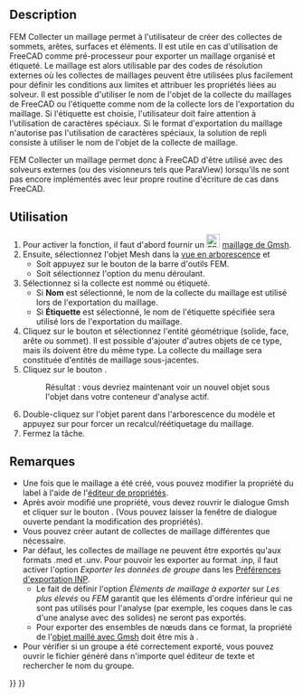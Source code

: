 <languages/>

{{Docnav/fr
|[[FEM_MeshRegion/fr|Mailler plus finement]]
|[[FEM_CreateElementsSet/fr|Effacer des éléments]]
|[[FEM_Workbench/fr|Atelier FEM]]
|IconL=FEM_MeshRegion.svg
|IconR=FEM_CreateElementsSet.svg
|IconC=Workbench_FEM.svg
}}

{{GuiCommand/fr
|Name=FEM MeshGroup
|Name/fr=FEM Collecter un maillage
|MenuLocation=Maillage → Collecter un maillage
|Workbenches=[[FEM_Workbench/fr|FEM]]
|SeeAlso=[[FEM_tutorial/fr|FEM Tutoriel]]
}}

==Description==

FEM Collecter un maillage permet à l'utilisateur de créer des collectes de sommets, arêtes, surfaces et éléments. Il est utile en cas d'utilisation de FreeCAD comme pré-processeur pour exporter un maillage organisé et étiqueté. Le maillage est alors utilisable par des codes de résolution externes où les collectes de maillages peuvent être utilisées plus facilement pour définir les conditions aux limites et attribuer les propriétés liées au solveur. Il est possible d'utiliser le nom de l'objet de la collecte du maillages de FreeCAD ou l'étiquette comme nom de la collecte lors de l'exportation du maillage. Si l'étiquette est choisie, l'utilisateur doit faire attention à l'utilisation de caractères spéciaux. Si le format d'exportation du maillage n'autorise pas l'utilisation de caractères spéciaux, la solution de repli consiste à utiliser le nom de l'objet de la collecte de maillage.

FEM Collecter un maillage permet donc à FreeCAD d'être utilisé avec des solveurs externes (ou des visionneurs tels que ParaView) lorsqu'ils ne sont pas encore implémentés avec leur propre routine d'écriture de cas dans FreeCAD.

<span id="Usage"></span>
==Utilisation==

<div class="mw-translate-fuzzy">
# Pour activer la fonction, il faut d'abord fournir un [[Image:FEM_MeshGmshFromShape.svg|24px]] [[FEM_MeshGmshFromShape/fr|maillage de Gmsh]].
# Ensuite, sélectionnez l'objet Mesh dans la [[Tree_view/fr|vue en arborescence]] et
#* Soit appuyez sur le bouton {{Button|[[Image:FEM_MeshGroup.svg|24px]] [[FEM_MeshGroup/fr|Collecter un maillage]]}} de la barre d'outils FEM.
#* Soit sélectionnez l'option {{MenuCommand|Maillage → [[Image:FEM_MeshGroup.svg|24px]] Collecter un maillage}} du menu déroulant.
# Sélectionnez si la collecte est nommé ou étiqueté.
#*Si '''Nom''' est sélectionné, le nom de la collecte du maillage est utilisé lors de l'exportation du maillage.
#*Si '''Étiquette''' est sélectionné, le nom de l'étiquette spécifiée sera utilisé lors de l'exportation du maillage.
# Cliquez sur le bouton {{Button|Ajouter}} et sélectionnez l'entité géométrique (solide, face, arête ou sommet). Il est possible d'ajouter d'autres objets de ce type, mais ils doivent être du même type. La collecte du maillage sera constituée d'entités de maillage sous-jacentes.
# Cliquez sur le bouton {{Button|OK}}.
#: Résultat : vous devriez maintenant voir un nouvel objet {{incode|FEMMeshGroup}} sous l'objet {{incode|FEMMeshGMSH}} dans votre conteneur d'analyse actif.
# Double-cliquez sur l'objet parent {{incode|FEMMeshGMSH}} dans l'arborescence du modèle et appuyez sur {{Button|Appliquer}} pour forcer un recalcul/réétiquetage du maillage.
# Fermez la tâche.
</div>

<span id="Notes"></span>
==Remarques==

* Une fois que le maillage a été créé, vous pouvez modifier la propriété du label à l'aide de l'[[Property_editor/fr|éditeur de propriétés]].
* Après avoir modifié une propriété, vous devez rouvrir le dialogue Gmsh et cliquer sur le bouton {{Button|Appliquer}}. (Vous pouvez laisser la fenêtre de dialogue ouverte pendant la modification des propriétés).
* Vous pouvez créer autant de collectes de maillage différentes que nécessaire.
* Par défaut, les collectes de maillage ne peuvent être exportés qu'aux formats .med et .unv. Pour pouvoir les exporter au format .inp, il faut activer l'option ''Exporter les données de groupe'' dans les [[Import_Export_Preferences/fr#INP|Préférences d'exportation INP]].
** Le fait de définir l'option ''Éléments de maillage à exporter'' sur ''Les plus élevés'' ou ''FEM'' garantit que les éléments d'ordre inférieur qui ne sont pas utilisés pour l'analyse (par exemple, les coques dans le cas d'une analyse avec des solides) ne seront pas exportés.
** Pour exporter des ensembles de nœuds dans ce format, la propriété {{PropertyData|Groups Of Nodes}} de l'[[FEM_MeshGmshFromShape/fr|objet maillé avec Gmsh]] doit être mis à {{true}}.
* Pour vérifier si un groupe a été correctement exporté, vous pouvez ouvrir le fichier généré dans n'importe quel éditeur de texte et rechercher le nom du groupe.

{{Docnav/fr
|[[FEM_MeshRegion/fr|Mailler plus finement]]
|[[FEM_CreateElementsSet/fr|Effacer des éléments]]
|[[FEM_Workbench/fr|Atelier FEM]]
|IconL=FEM_MeshRegion.svg
|IconR=FEM_CreateElementsSet.svg
|IconC=Workbench_FEM.svg
}}

{{FEM_Tools_navi{{#translation:}}}}
{{Userdocnavi{{#translation:}}}}